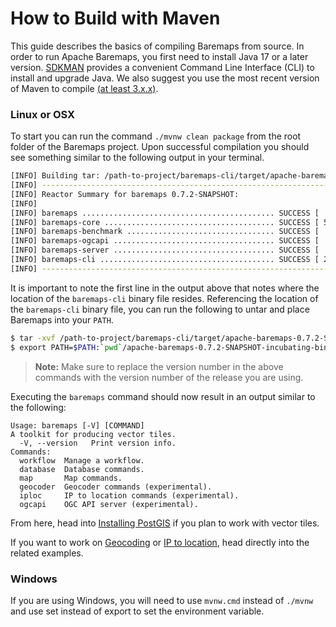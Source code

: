 
# How to Build with Maven

This guide describes the basics of compiling Baremaps from source. In order to run Apache Baremaps, you first need to install Java 17 or a later version.
[SDKMAN](https://sdkman.io/) provides a convenient Command Line Interface (CLI) to install and upgrade Java. We also suggest you use the most recent version of Maven
to compile [(at least 3.x.x)](https://maven.apache.org/download.cgi). 

### Linux or OSX

To start you can run the command `./mvnw clean package` from the root folder of the Baremaps project.  Upon successful
compilation you should see something similar to the following output in your terminal. 

```bash
[INFO] Building tar: /path-to-project/baremaps-cli/target/apache-baremaps-0.7.2-SNAPSHOT-incubating-bin.tar.gz
[INFO] ------------------------------------------------------------------------
[INFO] Reactor Summary for baremaps 0.7.2-SNAPSHOT:
[INFO] 
[INFO] baremaps ........................................... SUCCESS [  4.172 s]
[INFO] baremaps-core ...................................... SUCCESS [ 59.018 s]
[INFO] baremaps-benchmark ................................. SUCCESS [  1.775 s]
[INFO] baremaps-ogcapi .................................... SUCCESS [  9.796 s]
[INFO] baremaps-server .................................... SUCCESS [  0.787 s]
[INFO] baremaps-cli ....................................... SUCCESS [ 20.687 s]
[INFO] ------------------------------------------------------------------------
```

It is important to note the first line in the output above that notes where the location of the `baremaps-cli` binary file resides.
Referencing the location of the `baremaps-cli` binary file, you can run the following to untar 
and place Baremaps into your `PATH`.

```bash
$ tar -xvf /path-to-project/baremaps-cli/target/apache-baremaps-0.7.2-SNAPSHOT-incubating-bin.tar.gz
$ export PATH=$PATH:`pwd`/apache-baremaps-0.7.2-SNAPSHOT-incubating-bin/bin
```

> **Note:** Make sure to replace the version number in the above commands with the version number of the release you are using.

Executing the `baremaps` command should now result in an output similar to the following:

```
Usage: baremaps [-V] [COMMAND]
A toolkit for producing vector tiles.
  -V, --version   Print version info.
Commands:
  workflow  Manage a workflow.
  database  Database commands.
  map       Map commands.
  geocoder  Geocoder commands (experimental).
  iploc     IP to location commands (experimental).
  ogcapi    OGC API server (experimental).
```

From here, head into [Installing PostGIS](/documentation/getting-started/installing-postgis/) if you plan to work with vector tiles.

If you want to work on [Geocoding](/documentation/examples/geocoding/) or
[IP to location](/documentation/examples/ip-to-location/), head directly into the related examples.

### Windows

If you are using Windows, you will need to use `mvnw.cmd` instead of `./mvnw` and use set instead of export to set the environment variable.
